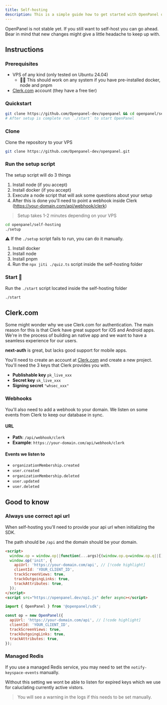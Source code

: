 ```yaml
---
title: Self-hosting
description: This is a simple guide how to get started with OpenPanel on your own VPS.
---
```





<Callout>OpenPanel is not stable yet. If you still want to self-host you can go ahead. Bear in mind that new changes might give a little headache to keep up with.</Callout>



## Instructions

### Prerequisites

- VPS of any kind (only tested on Ubuntu 24.04)
  - 🙋‍♂️ This should work on any system if you have pre-installed docker, node and pnpm
- [Clerk.com](https://clerk.com) account (they have a free tier)

### Quickstart

```bash
git clone https://github.com/Openpanel-dev/openpanel && cd openpanel/self-hosting && ./setup
# After setup is complete run `./start` to start OpenPanel
```

<Steps>

### Clone

Clone the repository to your VPS

```bash
git clone https://github.com/Openpanel-dev/openpanel.git
```

### Run the setup script

The setup script will do 3 things

1. Install node (if you accept)
2. Install docker (if you accept)
3. Execute a node script that will ask some questions about your setup
4. After this is done you'll need to point a webhook inside Clerk (https://your-domain.com/api/webhook/clerk)

> Setup takes 1-2 minutes depending on your VPS

```bash
cd openpanel/self-hosting
./setup
```

⚠️ If the `./setup` script fails to run, you can do it manually.

1. Install docker
2. Install node
3. Install pnpm
4. Run the `npx jiti ./quiz.ts` script inside the self-hosting folder

### Start 🚀

Run the `./start` script located inside the self-hosting folder

```bash
./start
```
</Steps>

## Clerk.com

<Callout>
Some might wonder why we use Clerk.com for authentication. The main reason for this is that Clerk have great support for iOS and Android apps. We're in the process of building an native app and we want to have a seamless experience for our users. 

**next-auth** is great, but lacks good support for mobile apps.
</Callout>

You'll need to create an account at [Clerk.com](https://clerk.com) and create a new project. You'll need the 3 keys that Clerk provides you with.

- **Publishable key** `pk_live_xxx`
- **Secret key** `sk_live_xxx`
- **Signing secret** `"whsec_xxx"`

### Webhooks

You'll also need to add a webhook to your domain. We listen on some events from Clerk to keep our database in sync.

#### URL

- **Path**: `/api/webhook/clerk`
- **Example**: `https://your-domain.com/api/webhook/clerk`

#### Events we listen to

- `organizationMembership.created`
- `user.created`
- `organizationMembership.deleted`
- `user.updated`
- `user.deleted`

## Good to know

### Always use correct api url

When self-hosting you'll need to provide your api url when initializing the SDK.

The path should be `/api` and the domain should be your domain.

```html title="index.html"
<script>
  window.op = window.op||function(...args){(window.op.q=window.op.q||[]).push(args);};
  window.op('init', {
    apiUrl: 'https://your-domain.com/api', // [!code highlight]
    clientId: 'YOUR_CLIENT_ID',
    trackScreenViews: true,
    trackOutgoingLinks: true,
    trackAttributes: true,
  });
</script>
<script src="https://openpanel.dev/op1.js" defer async></script>
```

```js title="op.ts"
import { OpenPanel } from '@openpanel/sdk';

const op = new OpenPanel({
  apiUrl: 'https://your-domain.com/api', // [!code highlight]
  clientId: 'YOUR_CLIENT_ID',
  trackScreenViews: true,
  trackOutgoingLinks: true,
  trackAttributes: true,
});
``` 

### Managed Redis

If you use a managed Redis service, you may need to set the `notify-keyspace-events` manually.

Without this setting we wont be able to listen for expired keys which we use for caluclating currently active vistors.

> You will see a warning in the logs if this needs to be set manually.